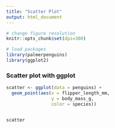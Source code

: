 ```yaml
---
title: "Scatter Plot"
output: html_document
---
```


```r
# change figure resolution
knitr::opts_chunk$set(dpi=300)

# load packages
library(palmerpenguins)
library(ggplot2)
```

### Scatter plot with ggplot
```r
scatter <- ggplot(data = penguins) +
  geom_point(aes(x = flipper_length_mm,
                 y = body_mass_g,
                 color = species))


scatter
```